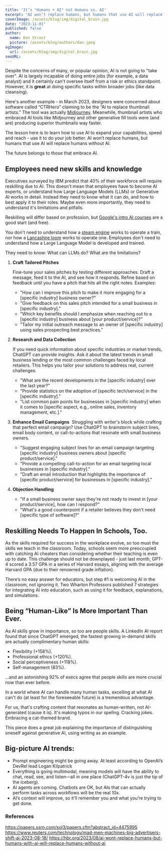 ```yaml
---
title: 'It’s "Humans + AI" not Humans vs. AI'
excerpt: "AI won’t replace humans, but humans that use AI will replace humans without AI. AI is largely incapable of doing entire jobs. However, it is great at doing specific tasks within broader roles. People who are embracing AI as part of their workflow are creating higher quality work faster than ever."
coverImage: /assets/blog/img/digital_brain.jpg
date: "2023-11-01"
published: false
author:
  name: Dan Stroot
  picture: /assets/blog/authors/dan.jpeg
ogImage:
  url: /assets/blog/img/digital_brain.jpg
seoURL:
---
```


Despite the concerns of many, or popular opinion, AI is not going to "take over". AI is largely incapable of doing entire jobs (for example, a data analyst) and it certainly can't oversee itself from a risk or ethics standpoint. However, it is **great** at doing specific tasks within broader jobs (like data cleansing).

Here's another example - in March 2023, designers were concerned about software called “CTRHero” claiming to be the “AI to replace thumbnail artists.” The tool was actually [Midjourney](https://www.midjourney.com/home?callbackUrl=%2Fexplore). Meanwhile, thumbnail artists who embraced AI tools like Midjourney and other generative fill tools were (and are) producing superior thumbnails way faster.

The lesson here is to learn how to use AI to expand your capabilities, speed and reach - use it to do your job better. AI won’t replace humans, but humans that use AI will replace humans without AI.

The future belongs to those that embrace AI.

## Employees need new skills and knowledge

Executives surveyed by IBM predict that 40% of their workforce will require reskilling due to AI. This doesn't mean that employees have to become AI experts, or understand how Large Language Models (LLMs) or Generative AI works in detail. Instead they need to know what it can do, and how to best apply it to their roles. Maybe even more importantly, they need to understand it's limitations and pitfalls.

Reskilling will differ based on profession, but [Google's intro AI courses](https://cloud.google.com/blog/topics/training-certifications/new-google-cloud-generative-ai-training-resources) are a good start (and free).

You don't need to understand how a [steam engine](https://en.wikipedia.org/wiki/Steam_engine) works to operate a train, nor how a [Lancashire loom](https://en.wikipedia.org/wiki/Lancashire_Loom) works to operate one. Employees don't need to understand how a Large Language Model is developed and trained.

They need to know:
What can LLMs do?
What are the limitations?

1. **Craft Tailored Pitches**

   Fine-tune your sales pitches by testing different approaches. Draft a message, feed it to the AI, and see how it responds. Refine based on feedback until you have a pitch that hits all the right notes. Examples:

   - "How can I improve this pitch to make it more engaging for a [specific industry] business owner?"
   - "Give feedback on this sales pitch intended for a small business in [specific industry]."
   - "Which key benefits should I emphasize when reaching out to a [specific industry] business about [your product/service]?"
   - "Tailor my initial outreach message to an owner of [specific industry] using sales prospecting best practices."

2. **Research and Data Collection**

   ‍If you need quick information about specific industries or market trends, ChatGPT can provide insights. Ask it about the latest trends in small business lending or the most common challenges faced by local retailers. This helps you tailor your solutions to address real, current challenges.

   - "What are the recent developments in the [specific industry] over the last year?"
   - "Provide statistics on the adoption of [specific tech/service] in the [specific industry]."
   - "List common pain points for businesses in [specific industry] when it comes to [specific aspect, e.g., online sales, inventory management, etc.]."

3. **Enhance Email Campaigns**
   ‍
   Struggling with writer's block while crafting that perfect email campaign? Use ChatGPT to brainstorm subject lines, email body content, or call-to-actions that resonate with small business owners.

   - "Suggest engaging subject lines for an email campaign targeting [specific industry] business owners about [specific product/service]."
   - "Provide a compelling call-to-action for an email targeting local businesses in [specific industry]."
   - "Draft an email introduction that highlights the importance of [specific product/service] for businesses in [specific industry]."

4. **Objection Handling**

   - "If a small business owner says they're not ready to invest in [your product/service], how can I respond?"
   - "What's a good counterpoint if a retailer believes they don't need [specific type of software]?"
     ‍

## Reskilling Needs To Happen In Schools, Too.

As the skills required for success in the workplace evolve, so too must the skills we teach in the classroom. Today, schools seem more preoccupied with catching AI cheaters than considering whether their teaching is even up to date. This challenge should not be downplayed - just last month, GPT-4 scored a 3.57 GPA in a series of Harvard essays, aligning with the average Harvard GPA (due to their renowned grade inflation).

There’s no easy answer for educators, but step #1 is welcoming AI in the classroom, not ignoring it. Two Wharton Professors published 7 strategies for integrating AI into education, such as using it for feedback, explanations, and simulations.

## Being “Human-Like” Is More Important Than Ever.

As AI skills grow in importance, so too are people skills. A LinkedIn AI report found that since ChatGPT emerged, the fastest growing in-demand skills are actually complimentary human skills:

- Flexibility (+158%).
- Professional ethics (+120%).
- Social perceptiveness (+118%).
- Self-management (83%).

…and an astonishing 92% of execs agree that people skills are more crucial now than ever before.

In a world where AI can handle many human tasks, excelling at what AI can't do (at least for the foreseeable future) is a tremendous advantage.

For us, that's crafting content that resonates as human-written, not AI-generated (cause it is). It's making typos in our spellng. Cracking jokes. Embracing a cat-themed brand.

This piece does a great job explaining the importance of distinguishing oneself against generative AI, using writing as an example.

## Big-picture AI trends:

- Prompt engineering might be going away. At least according to OpenAI’s DevRel lead Logan Kilpatrick
- Everything is going multimodal, meaning models will have the ability to chat, read, see, and listen—all in one place (ChatGPT-4v is just the tip of the iceberg).
- AI agents are coming. Chatbots are OK, but AIs that can actually perform tasks across workflows will be the real 10x.
- AI’s context will improve, so it’ll remember you and what you’re trying to get done.

### References

https://papers.ssrn.com/sol3/papers.cfm?abstract_id=4475995
https://www.reuters.com/technology/mad-men-machines-big-advertisers-shift-ai-2023-08-18/
https://hbr.org/2023/08/ai-wont-replace-humans-but-humans-with-ai-will-replace-humans-without-ai

